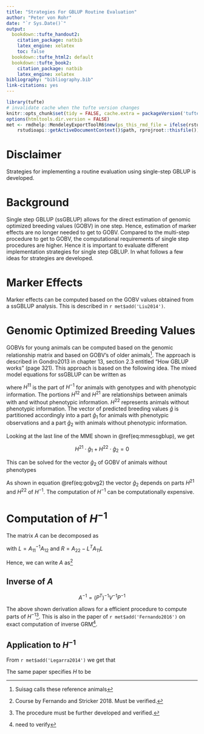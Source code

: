 ```yaml
---
title: "Strategies For GBLUP Routine Evaluation"
author: "Peter von Rohr"
date: "`r Sys.Date()`"
output:
  bookdown::tufte_handout2:
    citation_package: natbib
    latex_engine: xelatex
    toc: false
  bookdown::tufte_html2: default
  bookdown::tufte_book2:
    citation_package: natbib
    latex_engine: xelatex
bibliography: "bibliography.bib"
link-citations: yes
---
```


```r
library(tufte)
# invalidate cache when the tufte version changes
knitr::opts_chunk$set(tidy = FALSE, cache.extra = packageVersion('tufte'))
options(htmltools.dir.version = FALSE)
met <- rmdhelp::MendeleyExportToolR6$new(ps_this_rmd_file = ifelse(rstudioapi::isAvailable(),
    rstudioapi::getActiveDocumentContext()$path, rprojroot::thisfile()))
```

# Disclaimer
Strategies for implementing a routine evaluation using single-step GBLUP is developed.


# Background
Single step GBLUP (ssGBLUP) allows for the direct estimation of genomic optimized breeding values (GOBV) in one step. Hence, estimation of marker effects are no longer needed to get to GOBV. Compared to the multi-step procedure to get to GOBV, the computational requirements of single step procedures are higher. Hence it is important to evaluate different implementation strategies for single step GBLUP. In what follows a few ideas for strategies are developed.


# Marker Effects
Marker effects can be computed based on the GOBV values obtained from a ssGBLUP analysis. This is described in `r met$add('Liu2014')`. 


# Genomic Optimized Breeding Values
GOBVs for young animals can be computed based on the genomic relationship matrix and based on GOBV's of older animals^[Suisag calls these reference animals]. The approach is described in Gondro2013 in chapter 13, section 2.3 entitled "How GBLUP works" (page 321). This approach is based on the following idea. The mixed model equations for ssGBLUP can be written as

\begin{equation}
\left[
\begin{array}{lll}
X^TX  &  X^TZ  &  0  \\
Z^TX  &  Z^TZ + H^{11}  &  H^{12} \\
0     &  H^{21}         &  H^{22}
\end{array}
\right]
\left[
\begin{array}{c}
\hat{b} \\
\hat{g}_1 \\
\hat{g}_2
\end{array}
\right]
=
\left[
\begin{array}{c}
X^Ty \\
Z^Ty \\
0
\end{array}
\right]
(\#eq:mmessgblup)
\end{equation}

where $H^{11}$ is the part of $H^{-1}$ for animals with genotypes and with phenotypic information. The portions $H^{12}$ and $H^{21}$ are relationships between animals with and without phenotypic information. $H^{22}$ represents animals without phenotypic information. The vector of predicted breeding values $\hat{g}$ is partitioned accordingly into a part $\hat{g}_1$ for animals with phenotypic observations and a part $\hat{g}_2$ with animals without phenotypic information. 

Looking at the last line of the MME shown in \@ref(eq:mmessgblup), we get

$$H^{21} \cdot \hat{g}_1 + H^{22} \cdot \hat{g}_2 = 0$$

This can be solved for the vector $\hat{g}_2$ of GOBV of animals without phenotypes 

\begin{equation}
\hat{g}_2 = -( H^{22})^{-1} \cdot H^{21} \cdot \hat{g}_1
(\#eq:gobvg2)
\end{equation}

As shown in equation \@ref(eq:gobvg2) the vector $\hat{g}_2$ depends on parts $H^{21}$ and $H^{22}$ of $H^{-1}$. The computation of $H^{-1}$ can be computationally expensive. 


# Computation of $H^{-1}$

The matrix $A$ can be decomposed as

\begin{align} 
A = 
\begin{bmatrix} 
A_{11} & A_{12} \\ 
A_{21} & A_{22} 
\end{bmatrix} 
&= 
\begin{bmatrix} 
A_{11} & A_{11}L \\ 
L^TA_{11} & L^TA_{11}L + R
\end{bmatrix}
\end{align}

with $L = A_{11}^{-1}A_{12}$ and $R = A_{22} − L^TA_{11}L$

Hence, we can write $A$ as^[Course by Fernando and Stricker 2018. Must be verified.]

\begin{align} 
\begin{bmatrix} 
A_{11} & A_{12} \\ 
A_{21} & A_{22} 
\end{bmatrix} 
&= 
\begin{bmatrix} 
I \\
L^T
\end{bmatrix} 
A_{11}
\begin{bmatrix} 
I  &  L
\end{bmatrix} 
+
\begin{bmatrix} 
0 \\
I
\end{bmatrix} 
R
\begin{bmatrix} 
0  &  I
\end{bmatrix} \\
&= 
\begin{bmatrix} 
I    &  0 \\
L^T  &  I
\end{bmatrix} 
\begin{bmatrix} 
A_{11}    &  0 \\
0         &  R
\end{bmatrix} 
\begin{bmatrix} 
I    &  L \\
0  &  I
\end{bmatrix} \notag \\
&=
PVP^T \notag
\end{align}


## Inverse of $A$

$$A^{-1} = (P^T)^{-1}V^{-1}P^{-1}$$

\begin{align} 
A^{-1} = 
\begin{bmatrix} 
A^{11} & A^{12} \\ 
A^{21} & A^{22} 
\end{bmatrix} 
&= 
\begin{bmatrix} 
I    &  -L \\
0  &  I
\end{bmatrix}
\begin{bmatrix} 
A_{11}^{-1}    &  0 \\
0              &  R^{-1}
\end{bmatrix} 
\begin{bmatrix} 
I    &  0 \\
-L^T  &  I
\end{bmatrix} \\
&=
\begin{bmatrix} 
I \\
0
\end{bmatrix} 
A_{11}^{-1}
\begin{bmatrix} 
I  &  0
\end{bmatrix} 
\begin{bmatrix} 
-L  \\
I
\end{bmatrix}
R^{-1}
\begin{bmatrix} 
-L^T  &  I
\end{bmatrix} \notag\\
&=
\begin{bmatrix} 
A_{11}^{-1}  &  0 \\
0            &  0
\end{bmatrix} 
+
\begin{bmatrix} 
LR^{-1}L^T  &  -LR^{-1} \\
-R^{-1}L    &  R^{-1}
\end{bmatrix} \notag
\end{align}

The above shown derivation allows for a efficient procedure to compute parts of $H^{-1}$^[The procedure must be further developed and verified.]. This is also in the paper of `r met$add('Fernando2016')` on exact computation of inverse GRM^[need to verify].


## Application to $H^{-1}$

From `r met$add('Legarra2014')` we get that 

\begin{align} 
H^{-1} &= A^{-1} 
+ 
\begin{bmatrix} 
0  &  0 \\ 
0  &  G^{-1} - A_{22}^{-1} 
\end{bmatrix}
\end{align}

The same paper specifies $H$ to be

\begin{align} 
H &= 
\begin{bmatrix} 
A_{11} - A_{12}A_{22}^{-1}A_{21} + A_{12}A_{22}^{-1}GA_{22}^{-1}A_{21}  &  A_{12}A_{22}^{-1}G \\ 
GA_{22}^{-1}A_{21}                                                      &  G 
\end{bmatrix}
\end{align}



